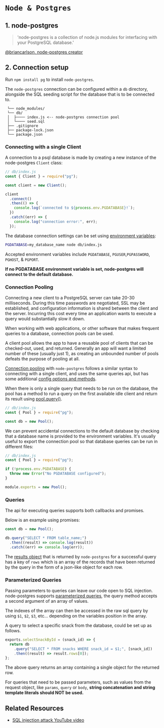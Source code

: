 # `Node & Postgres`

## 1. node-postgres

> 'node-postgres is a collection of node.js modules for interfacing with your PostgreSQL database.'

[@briancarlson, node-postgres creator](https://twitter.com/briancarlson)

## 2. Connection setup

Run `npm install pg` to install `node-postgres`.

The `node-postgres` connection can be configured within a `db` directory, alongside the SQL seeding script for the database that is to be connected to.

```
 └── node_modules/
 └── db/
 │  ├──── index.js <-- node-postgres connection pool
 │  └──── seed.sql
 ├── .gitignore
 ├── package-lock.json
 └── package.json
```

### Connecting with a single Client

A connection to a psql database is made by creating a new instance of the node-postgres `Client` class:

```js
// db/index.js
const { Client } = require("pg");

const client = new Client();

client
  .connect()
  .then(() => {
    console.log(`connected to ${process.env.PGDATABASE}!`);
  })
  .catch((err) => {
    console.log("connection error:", err);
  });
```

The database connection settings can be set using [environment variables](https://node-postgres.com/features/connecting#environment-variables):

```sh
PGDATABASE=my_database_name node db/index.js
```

Accepted environment variables include `PGDATABASE`, `PGUSER`,`PGPASSWORD`, `PGHOST`, & `PGPORT`.

**If no PGDATABASE environment variable is set, node-postgres will connect to the default database.**

### Connection Pooling

Connecting a new client to a PostgreSQL server can take 20-30 milliseconds. During this time passwords are negotiated, SSL may be established, and configuration information is shared between the client and the server. Incurring this cost every time an application wants to execute a query would substantially slow it down.

When working with web applications, or other software that makes frequent queries to a database, connection pools can be used.

A client pool allows the app to have a reusable pool of clients that can be checked-out, used, and returned. Generally an app will want a limited number of these (usually just 1), as creating an unbounded number of pools defeats the purpose of pooling at all.

[Connection pooling](https://node-postgres.com/apis/pool) with `node-postgres` follows a similar syntax to connecting with a single client, and uses the same queries api, but has some additional [config options and methods](https://node-postgres.com/apis/pool).

When there is only a single query that needs to be run on the database, the pool has a method to run a query on the first available idle client and return its result using [pool.query()](https://node-postgres.com/apis/pool#poolquery).

```js
// db/index.js
const { Pool } = require("pg");

const db = new Pool();
```

We can prevent accidental connections to the default database by checking that a database name is provided to the environment variables. It's usually useful to export the connection pool so that database queries can be run in different files:

```js
// db/index.js
const { Pool } = require("pg");

if (!process.env.PGDATABASE) {
  throw new Error("No PGDATABASE configured");
}

module.exports = new Pool();
```

### Queries

The api for executing queries supports both callbacks and promises.

Below is an example using promises:

```js
const db = new Pool();

db.query("SELECT * FROM table_name;")
  .then((result) => console.log(result))
  .catch((err) => console.log(err));
```

The [results object](https://node-postgres.com/apis/result) that is returned by `node-postgres` for a successful query has a key of `rows` which is an array of the records that have been returned by the query in the form of a json-like object for each row.


### Parameterized Queries

Passing parameters to queries can leave our code open to SQL injection. node-postgres supports [parameterized queries](https://node-postgres.com/features/queries#parameterized-query), the query method accepts a second argument of an array of values.

The indexes of the array can then be accessed in the raw sql query by using `$1`, `$2`, `$3`, etc... depending on the variables position in the array.

A query to select a specific snack from the database, could be set up as follows. 

```js
exports.selectSnackById = (snack_id) => {
  return db
    .query("SELECT * FROM snacks WHERE snack_id = $1;", [snack_id])
    .then((result) => result.rows[0]);
};
```

The above query returns an array containing a single object for the returned row.

For queries that need to be passed parameters, such as values from the request object, like `params`, `query` or `body`, **string concatenation and string template literals should NOT be used.**


## Related Resources

- [SQL injection attack YouTube video](https://www.youtube.com/watch?v=ciNHn38EyRc)
